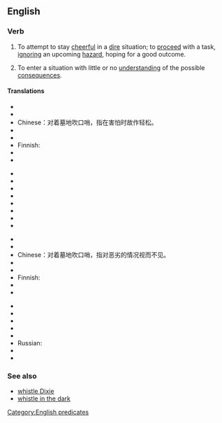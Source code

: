==English==

===Verb===
{{infl|en|verb|head=[[to]] [[whistle]] [[past]] [[the]] [[graveyard]]}}

# {{idiomatic|US}} To attempt to stay [[cheerful]] in a [[dire]] situation; to [[proceed]] with a task, [[ignore|ignoring]] an upcoming [[hazard]], hoping for a good outcome. 
# {{idiomatic|US}} To enter a situation with little or no [[understanding]] of the possible [[consequences]].

====Translations====
{{trans-top|to try to be cheerful in the face of one's fears}}
* {{trreq|ar}}
* {{trreq|hy}}
* Chinese：对着墓地吹口哨，指在害怕时故作轻松。
* {{trreq|cs}}
* {{trreq|nl}}
* Finnish: {{t|fi|pitää päänsä pystyssä}}
* {{trreq|fr}}
* {{trreq|de}}
{{trans-mid}}
* {{trreq|hi}}
* {{trreq|it}}
* {{trreq|ja}}
* {{trreq|ko}}
* {{trreq|pt}}
* {{trreq|ru}}
* {{trreq|es}}
* {{trreq|vi}}
{{trans-bottom}}

{{trans-top|to ignore a bad situation}}
* {{trreq|ar}}
* {{trreq|hy}}
* Chinese：对着墓地吹口哨，指对恶劣的情况视而不见。
* {{trreq|cs}}
* {{trreq|nl}}
* Finnish: {{t-|fi|lähteä soitellen sotaan}}
* {{trreq|fr}}
* {{trreq|de}}
{{trans-mid}}
* {{trreq|hi}}
* {{trreq|it}}
* {{trreq|ja}}
* {{trreq|ko}}
* {{trreq|pt}}
* Russian: {{t-|ru|Играть с огнём}}
* {{trreq|es}}
* {{trreq|vi}}
{{trans-bottom}}

===See also===
* [[whistle Dixie]]
* [[whistle in the dark]]

[[Category:English predicates]]